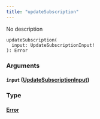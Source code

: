 ```yaml
---
title: "updateSubscription"
---
```


No description

```
updateSubscription(
  input: UpdateSubscriptionInput!
): Error

```

### Arguments[](#arguments "Direct link to heading")

#### `input` ([UpdateSubscriptionInput](/developer/graphql-api/references/inputs/update-subscription-input))[](#input-updatesubscriptioninput "Direct link to heading")

### Type[](#type "Direct link to heading")

#### [Error](/developer/graphql-api/references/objects/error)[](#error "Direct link to heading")